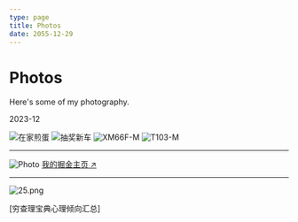 ```yaml
---
type: page
title: Photos
date: 2055-12-29
---
```


# Photos

Here's some of my photography.

2023-12

![在家煎蛋](/images/books/煎蛋.jpg)
![抽奖新车](/images/books/抽奖.jpg)
![XM66F-M](/images/books/XM66F-M.jpg)
![T103-M](/images/books/T103-M.jpg)


<hr />

<Image
  src="/images/不敢吭声.jpeg"
  alt="Photo"
  width={128}
  height={128}
  priority
  className="next-image"
/>
[我的掘金主页 ↗ ](https://juejin.cn/user/2911933190649815)

<hr />

![25.png](/images/books/1.png)

[穷查理宝典心理倾向汇总]
